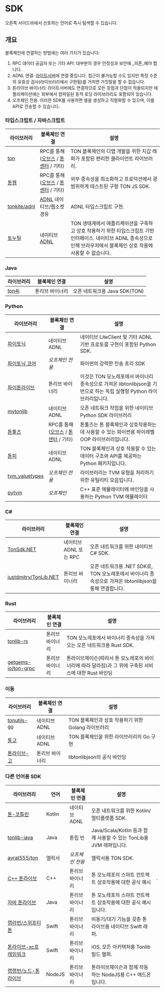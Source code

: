 # SDK

오른쪽 사이드바에서 선호하는 언어로 즉시 탐색할 수 있습니다.

## 개요

블록체인에 연결하는 방법에는 여러 가지가 있습니다:

1. RPC 데이터 공급자 또는 기타 API: 대부분의 경우 안정성과 보안에 _의존_해야 합니다.
2. ADNL 연결: [라이트서버](/참여/런-노드/라이트서버)에 연결 중입니다. 접근이 불가능할 수도 있지만 특정 수준의 유효성 검사(라이브러리에서 구현됨)를 거치면 거짓말을 할 수 없습니다.
3. 톤라이브 바이너리: 라이트서버에도 연결하므로 모든 장점과 단점이 적용되지만 애플리케이션에는 외부에서 컴파일된 동적 로딩 라이브러리도 포함되어 있습니다.
4. 오프체인 전용. 이러한 SDK를 사용하면 셀을 생성하고 직렬화할 수 있으며, 이를 API로 전송할 수 있습니다.

### 타입스크립트 / 자바스크립트

| 라이브러리                                           | 블록체인 연결                                                                                                          | 설명                                                                                                   |
| ----------------------------------------------- | ---------------------------------------------------------------------------------------------------------------- | ---------------------------------------------------------------------------------------------------- |
| [ton](https://github.com/ton-org/ton)           | RPC를 통해 ([오브스](https://www.orbs.com/ton-access/) / [톤센터](https://toncenter.com/api/v2/) / 기타) | TON 블록체인의 디앱 개발을 위한 지갑 래퍼가 포함된 편리한 클라이언트 라이브러리.                                                      |
| [톤웹](https://github.com/toncenter/tonweb)       | RPC를 통해 ([오브스](https://www.orbs.com/ton-access/) / [톤센터](https://toncenter.com/api/v2/) / 기타) | 외부 종속성을 최소화하고 프로덕션에서 광범위하게 테스트된 구형 TON JS SDK.                                                       |
| [tonkite/adnl](https://github.com/tonkite/adnl) | [ADNL](/개발/네트워크/adnl-tcp) 네이티브/웹소켓 경유                                                                            | ADNL 타입스크립트 구현.                                                                                      |
| [토누틸](https://github.com/thekiba/tonutils)      | 네이티브 [ADNL](/개발/네트워크/adnl-tcp)                                                                                   | TON 생태계에서 애플리케이션을 구축하고 상호 작용하기 위한 타입스크립트 기반 인터페이스. 네이티브 ADNL 종속성으로 인해 브라우저에서 블록체인 상호 작용에 사용할 수 없습니다. |

### Java

| 라이브러리                                      | 블록체인 연결  | 설명                                        |
| ------------------------------------------ | -------- | ----------------------------------------- |
| [ton4j](https://github.com/neodix42/ton4j) | 톤리브 바이너리 | 오픈 네트워크용 Java SDK(TON) |

### Python

<!-- tonsdk dropped due to invalid cells serialization -->

| 라이브러리                                                         | 블록체인 연결                                                                                                          | 설명                                                                           |
| ------------------------------------------------------------- | ---------------------------------------------------------------------------------------------------------------- | ---------------------------------------------------------------------------- |
| [파이토닉](https://github.com/yungwine/pytoniq)                   | 네이티브 ADNL                                                                                                        | 네이티브 LiteClient 및 기타 ADNL 기반 프로토콜 구현이 포함된 Python SDK.                        |
| [파이토닉 코어](https://github.com/yungwine/pytoniq-core)           | _오프체인 전용_                                                                                                        | 파이썬의 강력한 전송 프리 SDK                                                           |
| [파이톤라이브](https://github.com/toncenter/pytonlib)               | 톤리브 바이너리                                                                                                         | 이것은 TON 모노레포에서 바이너리 종속성으로 가져온 libtonlibjson을 기반으로 하는 독립 실행형 Python 라이브러리입니다. |
| [mytonlib](https://github.com/igroman787/mytonlib)            | 네이티브 ADNL                                                                                                        | 오픈 네트워크 작업을 위한 네이티브 Python SDK 라이브러리                                         |
| [톤툴즈](https://github.com/yungwine/TonTools)                   | RPC를 통해 ([오브스](https://www.orbs.com/ton-access/) / [톤센터](https://toncenter.com/api/v2/) / 기타) | 톤툴즈는 톤 블록체인과 상호작용하는 데 사용할 수 있는 파이썬용 하이레벨 OOP 라이브러리입니다.                       |
| [톤피](https://github.com/disintar/tonpy)                       | 네이티브 ADNL                                                                                                        | TON 블록체인과 상호 작용할 수 있는 데이터 구조와 API를 제공하는 Python 패키지입니다.                       |
| [tvm_valuetypes](https://github.com/toncenter/tvm_valuetypes) | _오프체인 전용_                                                                                                        | 라이브러리는 TVM 유형을 처리하기 위한 유틸리티 모음입니다.                                           |
| [pytvm](https://github.com/yungwine/pytvm)                    | _오프체인_                                                                                                           | C++ 표준 에뮬레이터에 바인딩을 사용하는 Python TVM 에뮬레이터                                     |

### C#

| 라이브러리                                                             | 블록체인 연결          | 설명                                                                     |
| ----------------------------------------------------------------- | ---------------- | ---------------------------------------------------------------------- |
| [TonSdk.NET](https://github.com/continuation-team/TonSdk.NET)     | 네이티브 ADNL 또는 RPC | 오픈 네트워크를 위한 네이티브 C# SDK.                                               |
| [justdmitry/TonLib.NET](https://github.com/justdmitry/TonLib.NET) | 톤리브 바이너리         | 오픈 네트워크용 .NET SDK로, TON 모노레포에서 바이너리 종속성으로 가져온 libtonlibjson을 통해 연결합니다. |

### Rust

| 라이브러리                                                         | 블록체인 연결  | 설명                                                                              |
| ------------------------------------------------------------- | -------- | ------------------------------------------------------------------------------- |
| [tonlib-rs](https://github.com/ston-fi/tonlib-rs)             | 톤리브 바이너리 | TON 모노레포에서 바이너리 종속성을 가져오는 오픈 네트워크용 Rust SDK.                                    |
| [getgems-io/ton-grpc](https://github.com/getgems-io/ton-grpc) | 톤리브 바이너리 | 톤라이브제이슨(따라서 톤 모노레포의 바이너리에 따라 달라짐)과 그 위에 구축된 서비스에 대한 Rust 바인딩 |

### 이동

| 라이브러리                                                 | 블록체인 연결   | 설명                                |
| ----------------------------------------------------- | --------- | --------------------------------- |
| [tonutils-go](https://github.com/xssnick/tonutils-go) | 네이티브 ADNL | TON 블록체인과 상호 작용하기 위한 Golang 라이브러리 |
| [통고](https://github.com/tonkeeper/tongo)              | 네이티브 ADNL | TON 블록체인을 위한 라이브러리의 Go 구현         |
| [톤라이브-고](https://github.com/ton-blockchain/tonlib-go) | 톤리브 바이너리  | libtonlibjson의 공식 바인딩             |

### 다른 언어용 SDK

| 라이브러리                                                                     | 언어     | 블록체인 연결   | 설명                                                  |   |
| ------------------------------------------------------------------------- | ------ | --------- | --------------------------------------------------- | - |
| [톤-코틀린](https://github.com/ton-community/ton-kotlin)                      | Kotlin | 네이티브 ADNL | 오픈 네트워크를 위한 Kotlin/멀티플랫폼 SDK.                       |   |
| [tonlib-java](https://github.com/ton-blockchain/tonlib-java)              | Java   | 톤립 빈	     | Java/Scala/Kotlin 등과 함께 사용할 수 있는 TonLib용 JVM 래퍼입니다. |   |
| [ayrat555/ton](https://github.com/ayrat555/ton)                           | 엘릭서    | _오프체인 전용_ | 엘릭서용 TON SDK.                                       |   |
| [C++ 톤라이브](https://github.com/ton-blockchain/ton/tree/master/example/cpp) | C++    | 톤리브 바이너리  | 톤 모노레포의 스마트 컨트랙트 상호작용에 대한 공식 예시                     | . |
| [자바 톤라이브](https://github.com/ton-blockchain/tonlib-java)                  | Java   | 톤리브 바이너리  | 톤 모노레포의 스마트 컨트랙트 상호작용에 대한 공식 예시입니다.                 |   |
| [랩라번/스위프티톤](https://github.com/labraburn/SwiftyTON)                       | Swift  | 톤리브 바이너리  | 비동기/대기 기능을 갖춘 톤라이브용 네이티브 Swift 래퍼.                  |   |
| [톤라이브-xc프레임워크](https://github.com/labraburn/tonlib-xcframework)           | Swift  | 톤리브 바이너리  | iOS, 모든 아키텍처용 Tonlib 빌드 헬퍼.                         |   |
| [랩랩번/노드-톤라이브](https://github.com/labraburn/node-tonlib)                   | NodeJS | 톤리브 바이너리  | 톤라이브제이슨과 함께 작동하는 NodeJS용 C++ 애드온입니다.                |   |
